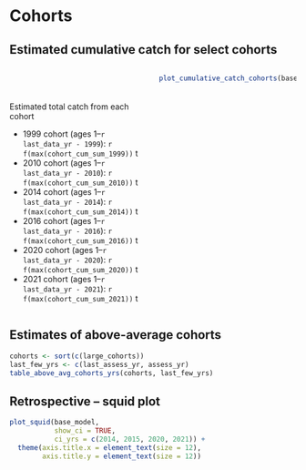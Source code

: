 # Cohorts

## Estimated cumulative catch for select cohorts
:::::: {.columns}
::: {.column width="50%"}
\
\

Estimated total catch from each cohort

* 1999 cohort (ages 1--`r last_data_yr - 1999`): `r f(max(cohort_cum_sum_1999))` t
* 2010 cohort (ages 1--`r last_data_yr - 2010`): `r f(max(cohort_cum_sum_2010))` t
* 2014 cohort (ages 1--`r last_data_yr - 2014`): `r f(max(cohort_cum_sum_2014))` t
* 2016 cohort (ages 1--`r last_data_yr - 2016`): `r f(max(cohort_cum_sum_2016))` t
* 2020 cohort (ages 1--`r last_data_yr - 2020`): `r f(max(cohort_cum_sum_2020))` t
* 2021 cohort (ages 1--`r last_data_yr - 2021`): `r f(max(cohort_cum_sum_2021))` t
:::

::: {.column width="50%"}
```r

plot_cumulative_catch_cohorts(base_model)
```

:::
::::::

## Estimates of above-average cohorts

```r

cohorts <- sort(c(large_cohorts))
last_few_yrs <- c(last_assess_yr, assess_yr)
table_above_avg_cohorts_yrs(cohorts, last_few_yrs)
```

## Retrospective -- squid plot
```r

plot_squid(base_model,
           show_ci = TRUE,
           ci_yrs = c(2014, 2015, 2020, 2021)) +
  theme(axis.title.x = element_text(size = 12),
        axis.title.y = element_text(size = 12))
```

